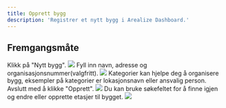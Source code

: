```yaml
---
title: Opprett bygg
description: 'Registrer et nytt bygg i Arealize Dashboard.'
---
```


## Fremgangsmåte

<Steps>
  <Step title="Legg til bygg">
    Klikk på "Nytt bygg".
    <Frame type="glass">
        <img src="/images/dashboard/nytt-bygg/opprett-bygg/steg-1.png" />
    </Frame>
  </Step>
  <Step title="Fyll inn detaljer">
    Fyll inn navn, adresse og organisasjonsnummer(valgfritt).
    <Frame type="glass">
        <img src="/images/dashboard/nytt-bygg/opprett-bygg/steg-2.png" />
    </Frame>
  </Step>
  <Step title="Legg til kategori">
    Kategorier kan hjelpe deg å organisere bygg, eksempler på kategorier er lokasjonsnavn eller ansvalig person. Avslutt med å klikke "Opprett".
    <Frame type="glass">
        <img src="/images/dashboard/nytt-bygg/opprett-bygg/steg-3.png" />
    </Frame>
  </Step>
  <Step title="Søk opp bygg">
    Du kan bruke søkefeltet for å finne igjen og endre eller opprette etasjer til bygget.
    <Frame type="glass">
        <img src="/images/dashboard/nytt-bygg/opprett-bygg/steg-4.png" />
    </Frame>
  </Step>
</Steps>
